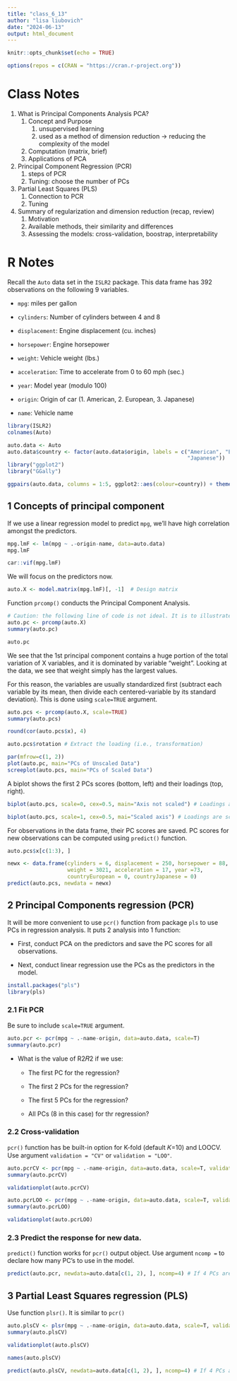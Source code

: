 ```yaml
---
title: "class_6_13"
author: "lisa liubovich"
date: "2024-06-13"
output: html_document
---
```


```r
knitr::opts_chunk$set(echo = TRUE)
```

```r
options(repos = c(CRAN = "https://cran.r-project.org"))
```

# Class Notes

1.  What is Principal Components Analysis PCA?
    1.  Concept and Purpose
        1.  unsupervised learning
        2.  used as a method of dimension reduction $\rightarrow$ reducing the complexity of the model
    2.  Computation (matrix, brief)
    3.  Applications of PCA
2.  Principal Component Regression (PCR)
    1.  steps of PCR
    2.  Tuning: choose the number of PCs
3.  Partial Least Squares (PLS)
    1.  Connection to PCR
    2.  Tuning
4.  Summary of regularization and dimension reduction (recap, review)
    1.  Motivation
    2.  Available methods, their similarity and differences
    3.  Assessing the models: cross-validation, boostrap, interpretability

# R Notes

Recall the `Auto` data set in the `ISLR2` package. This data frame has 392 observations on the following 9 variables.

-   `mpg`: miles per gallon

-   `cylinders`: Number of cylinders between 4 and 8

-   `displacement`: Engine displacement (cu. inches)

-   `horsepower`: Engine horsepower

-   `weight`: Vehicle weight (lbs.)

-   `acceleration`: Time to accelerate from 0 to 60 mph (sec.)

-   `year`: Model year (modulo 100)

-   `origin`: Origin of car (1. American, 2. European, 3. Japanese)

-   `name`: Vehicle name

```r
library(ISLR2)
colnames(Auto)
```

```r
auto.data <- Auto
auto.data$country <- factor(auto.data$origin, labels = c("American", "European",
                                                         "Japanese"))
library("ggplot2")                     
library("GGally")

ggpairs(auto.data, columns = 1:5, ggplot2::aes(colour=country)) + theme_bw()
```

## **1 Concepts of principal component**

If we use a linear regression model to predict `mpg`, we’ll have high correlation amongst the predictors.

```r
mpg.lmF <- lm(mpg ~ .-origin-name, data=auto.data)
mpg.lmF
```

```r
car::vif(mpg.lmF)
```

We will focus on the predictors now.

```r
auto.X <- model.matrix(mpg.lmF)[, -1]  # Design matrix
```

Function `prcomp()` conducts the Principal Component Analysis.

```r
# Caution: the following line of code is not ideal. It is to illustrate an issue.
auto.pc <- prcomp(auto.X)  
summary(auto.pc)
```

```r
auto.pc
```

We see that the 1st principal component contains a huge portion of the total variation of X variables, and it is dominated by variable “weight”. Looking at the data, we see that weight simply has the largest values.

For this reason, the variables are usually standardized first (subtract each variable by its mean, then divide each centered-variable by its standard deviation). This is done using `scale=TRUE` argument.

```r
auto.pcs <- prcomp(auto.X, scale=TRUE)
summary(auto.pcs)
```

```r
round(cor(auto.pcs$x), 4)
```

```r
auto.pcs$rotation # Extract the loading (i.e., transformation)
```

```r
par(mfrow=c(1, 2))
plot(auto.pc, main="PCs of Unscaled Data")
screeplot(auto.pcs, main="PCs of Scaled Data")
```

A biplot shows the first 2 PCs scores (bottom, left) and their loadings (top, right).

```r
biplot(auto.pcs, scale=0, cex=0.5, main="Axis not scaled") # Loadings are plotted as is.
```

```r
biplot(auto.pcs, scale=1, cex=0.5, mai="Scaled axis") # Loadings are scaled.
```

For observations in the data frame, their PC scores are saved. PC scores for new observations can be computed using `predict()` function.

```r
auto.pcs$x[c(1:3), ]
```

```r
newx <- data.frame(cylinders = 6, displacement = 250, horsepower = 88, 
                   weight = 3021, acceleration = 17, year =73, 
                   countryEuropean = 0, countryJapanese = 0)
predict(auto.pcs, newdata = newx)
```

## **2 Principal Components regression (PCR)**

It will be more convenient to use `pcr()` function from package `pls` to use PCs in regression analysis. It puts 2 analysis into 1 function:

-   First, conduct PCA on the predictors and save the PC scores for all observations.

-   Next, conduct linear regression use the PCs as the predictors in the model.

```r
install.packages("pls")
library(pls)
```

### **2.1 Fit PCR**

Be sure to include `scale=TRUE` argument.

```r
auto.pcr <- pcr(mpg ~ .-name-origin, data=auto.data, scale=T)
summary(auto.pcr)
```

-   What is the value of R2𝑅2 if we use:

    -   The first PC for the regression?

    -   The first 2 PCs for the regression?

    -   The first 5 PCs for the regression?

    -   All PCs (8 in this case) for thr regression?

### **2.2 Cross-validation**

`pcr()` function has be built-in option for K-fold (default 𝐾=10) and LOOCV. Use argument `validation = "CV"` or `validation = "LOO"`.

```r
auto.pcrCV <- pcr(mpg ~ .-name-origin, data=auto.data, scale=T, validation="CV")
summary(auto.pcrCV)
```

```r
validationplot(auto.pcrCV)
```

```r
auto.pcrLOO <- pcr(mpg ~ .-name-origin, data=auto.data, scale=T, validation="LOO")
summary(auto.pcrLOO)
```

```r
validationplot(auto.pcrLOO)
```

### **2.3 Predict the response for new data.**

`predict()` function works for `pcr()` output object. Use argument `ncomp =` to declare how many PC’s to use in the model.

```r
predict(auto.pcr, newdata=auto.data[c(1, 2), ], ncomp=4) # If 4 PCs are used.
```

## **3 Partial Least Squares regression (PLS)**

Use function `plsr()`. It is similar to `pcr()`

```r
auto.plsCV <- plsr(mpg ~ .-name-origin, data=auto.data, scale=T, validation="CV")
summary(auto.plsCV)
```

```r
validationplot(auto.plsCV)
```

```r
names(auto.plsCV)
```

```r
predict(auto.plsCV, newdata=auto.data[c(1, 2), ], ncomp=4) # If 4 PCs are used.
```
